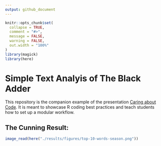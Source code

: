 ```yaml
---
output: github_document
---
```


<!-- README.md is generated from README.Rmd. Please edit that file -->

```r
knitr::opts_chunk$set(
  collapse = TRUE,
  comment = "#>",
  message = FALSE,
  warning = FALSE,
  out.width = "100%"
)
library(magick)
library(here)
```

# Simple Text Analyis of The Black Adder

This repository is the companion example of the presentation [Caring about Code](https://github.com/ALanguillaume/CaringAboutCode). It is meant to showcase R coding best practices and teach students how to set up a modular workflow.

## The Cunning Result:

```r
image_read(here("./results/figures/top-10-words-season.png"))
```